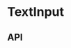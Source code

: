 
<Meta title="Components/TextInput" component={TextInput} />

# TextInput

<Canvas>
  <Story name="Base component">
    <Podium horizontalPadding="small" verticalPadding="small">
      <TextInput
        id="test-input"
        theme={knobs.select('theme', ['dark', 'light'], 'dark', 'Presentation')}
      />
    </Podium>
  </Story>
</Canvas>

## API

<ArgsTable of={TextInput} />
